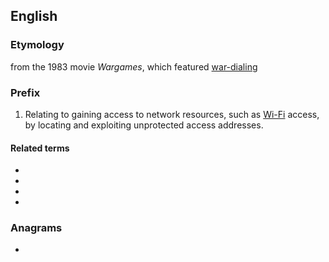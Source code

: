 {{also|war|WAR|War|wär}}
==English==

===Etymology===
from the 1983 movie ''Wargames'', which featured [[war-dialing]]

===Prefix===
{{en-prefix}}

# Relating to gaining access to network resources, such as [[Wi-Fi]] access, by locating and exploiting unprotected access addresses.

====Related terms====
* {{l|en|war-driving}}
* {{l|en|wardriving}}
* {{l|en|war-chalking}}
* {{l|en|warchalking}}

===Anagrams===
* {{anagrams|en|RAW|RWA|Rwa|WRA|raw}}